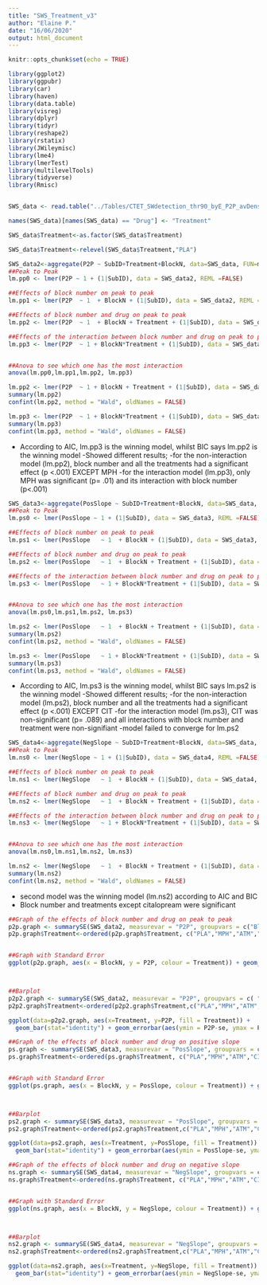 ```yaml
---
title: "SWS_Treatment_v3"
author: "Elaine P."
date: "16/06/2020"
output: html_document
---
```


```r
knitr::opts_chunk$set(echo = TRUE)
```

```r
library(ggplot2)
library(ggpubr)
library(car)
library(haven)
library(data.table)
library(visreg)
library(dplyr)
library(tidyr)
library(reshape2)
library(rstatix)
library(JWileymisc)
library(lme4)
library(lmerTest)
library(multilevelTools)
library(tidyverse)
library(Rmisc)


SWS_data <- read.table("../Tables/CTET_SWdetection_thr90_byE_P2P_avDens_behav_vec_full_v3.txt", header = TRUE, sep = ",", stringsAsFactors = FALSE)

names(SWS_data)[names(SWS_data) == "Drug"] <- "Treatment"

SWS_data$Treatment<-as.factor(SWS_data$Treatment)

SWS_data$Treatment<-relevel(SWS_data$Treatment,"PLA")


```



```r

SWS_data2<-aggregate(P2P ~ SubID+Treatment+BlockN, data=SWS_data, FUN=mean)
##Peak to Peak 
lm.pp0 <- lmer(P2P ~ 1 + (1|SubID), data = SWS_data2, REML =FALSE)

##Effects of block number on peak to peak 
lm.pp1 <- lmer(P2P  ~ 1  + BlockN + (1|SubID), data = SWS_data2, REML = FALSE)

##Effects of block number and drug on peak to peak 
lm.pp2 <- lmer(P2P  ~ 1  + BlockN + Treatment + (1|SubID), data = SWS_data2, REML = FALSE)

##Effects of the interaction between block number and drug on peak to peak
lm.pp3 <- lmer(P2P  ~ 1 + BlockN*Treatment + (1|SubID), data = SWS_data2, REML = FALSE)


##Anova to see which one has the most interaction
anova(lm.pp0,lm.pp1,lm.pp2, lm.pp3)

lm.pp2 <- lmer(P2P  ~ 1 + BlockN + Treatment + (1|SubID), data = SWS_data2, REML = TRUE)
summary(lm.pp2)
confint(lm.pp2, method = "Wald", oldNames = FALSE)

lm.pp3 <- lmer(P2P  ~ 1 + BlockN*Treatment + (1|SubID), data = SWS_data2, REML = TRUE)
summary(lm.pp3)
confint(lm.pp3, method = "Wald", oldNames = FALSE)

```
- According to AIC, lm.pp3 is the winning model, whilst BIC says lm.pp2 is the winning model 
-Showed different results; 
  -for the non-interaction model (lm.pp2), block number and all the treatments had a significant effect (p <.001) EXCEPT MPH 
  -for the interaction model (lm.pp3), only MPH was significant (p= .01) and its interaction with block number (p<.001)
  
  
```r
SWS_data3<-aggregate(PosSlope ~ SubID+Treatment+BlockN, data=SWS_data, FUN=mean)
##Peak to Peak 
lm.ps0 <- lmer(PosSlope ~ 1 + (1|SubID), data = SWS_data3, REML =FALSE)

##Effects of block number on peak to peak 
lm.ps1 <- lmer(PosSlope   ~ 1  + BlockN + (1|SubID), data = SWS_data3, REML = FALSE)

##Effects of block number and drug on peak to peak 
lm.ps2 <- lmer(PosSlope   ~ 1  + BlockN + Treatment + (1|SubID), data = SWS_data3, REML = FALSE)

##Effects of the interaction between block number and drug on peak to peak
lm.ps3 <- lmer(PosSlope   ~ 1 + BlockN*Treatment + (1|SubID), data = SWS_data3, REML = FALSE)


##Anova to see which one has the most interaction
anova(lm.ps0,lm.ps1,lm.ps2, lm.ps3)

lm.ps2 <- lmer(PosSlope   ~ 1  + BlockN + Treatment + (1|SubID), data = SWS_data3, REML = TRUE)
summary(lm.ps2)
confint(lm.ps2, method = "Wald", oldNames = FALSE)

lm.ps3 <- lmer(PosSlope   ~ 1 + BlockN*Treatment + (1|SubID), data = SWS_data3, REML = TRUE)
summary(lm.ps3)
confint(lm.ps3, method = "Wald", oldNames = FALSE)


```
  - According to AIC, lm.ps3 is the winning model, whilst BIC says lm.ps2 is the winning model 
-Showed different results; 
  -for the non-interaction model (lm.ps2), block number and all the treatments had a significant effect (p <.001) EXCEPT CIT 
  -for the interaction model (lm.ps3), CIT was non-significant (p= .089) and all interactions with block number and treatment were non-signifiant 
  -model failed to converge for lm.ps2
  
  
```r
SWS_data4<-aggregate(NegSlope ~ SubID+Treatment+BlockN, data=SWS_data, FUN=mean)
##Peak to Peak 
lm.ns0 <- lmer(NegSlope ~ 1 + (1|SubID), data = SWS_data4, REML =FALSE)

##Effects of block number on peak to peak 
lm.ns1 <- lmer(NegSlope   ~ 1  + BlockN + (1|SubID), data = SWS_data4, REML = FALSE)

##Effects of block number and drug on peak to peak 
lm.ns2 <- lmer(NegSlope   ~ 1  + BlockN + Treatment + (1|SubID), data = SWS_data4, REML = FALSE)

##Effects of the interaction between block number and drug on peak to peak
lm.ns3 <- lmer(NegSlope   ~ 1 + BlockN*Treatment + (1|SubID), data = SWS_data4, REML = FALSE)


##Anova to see which one has the most interaction
anova(lm.ns0,lm.ns1,lm.ns2, lm.ns3)

lm.ns2 <- lmer(NegSlope   ~ 1  + BlockN + Treatment + (1|SubID), data = SWS_data4, REML = TRUE)
summary(lm.ns2)
confint(lm.ns2, method = "Wald", oldNames = FALSE)

```
- second model was the winning model (lm.ns2) according to AIC and BIC
-  Block number and treatments except citalopream were significant 


```r
##Graph of the effects of block number and drug on peak to peak 
p2p.graph <- summarySE(SWS_data2, measurevar = "P2P", groupvars = c("BlockN", "Treatment"))
p2p.graph$Treatment<-ordered(p2p.graph$Treatment, c("PLA","MPH","ATM","CIT"))


##Graph with Standard Error 
ggplot(p2p.graph, aes(x = BlockN, y = P2P, colour = Treatment)) + geom_point() + geom_line() + xlab("Block Number")+ geom_ribbon(aes(ymin = P2P-se, ymax = P2P+se, fill = Treatment), alpha = .35, linetype = 0) + scale_fill_manual(values = c("#666666", "#d95f02", "#7570b3", "#1b9e77")) + scale_colour_manual(values = c("#666666", "#d95f02", "#7570b3", "#1b9e77")) + scale_x_continuous(breaks = c(1:10))+ scale_y_continuous(labels = scales::number_format(accuracy = .01)) + theme_classic() +theme(panel.border = element_blank(), axis.title=element_text(size=14),axis.text=element_text(size=14)) +ylab("Peak to Peak")



##Barplot 
p2p2.graph <- summarySE(SWS_data2, measurevar = "P2P", groupvars = c( "Treatment"))
p2p2.graph$Treatment<-ordered(p2p2.graph$Treatment,c("PLA","MPH","ATM","CIT"))

ggplot(data=p2p2.graph, aes(x=Treatment, y=P2P, fill = Treatment)) +
  geom_bar(stat="identity") + geom_errorbar(aes(ymin = P2P-se, ymax = P2P+se), width = .5, size = .6) + scale_fill_discrete( name = "Treatment", breaks = c("PLA", "MPH", "ATM", "CIT"), labels = c("Placebo", "Methylphenidate", "Atomoxetine", "Citalopram")) + ylab("Mean Peak to Peak")+ scale_fill_manual(values = c("#666666", "#d95f02", "#7570b3", "#1b9e77")) + coord_cartesian(ylim =c(35, 40)) + scale_y_continuous(labels = scales::number_format(accuracy = .01)) + theme_classic()+theme(legend.position = "none",axis.title=element_text(size=14),axis.text=element_text(size=14), axis.title.x = element_blank())

```

```r
##Graph of the effects of block number and drug on positive slope 
ps.graph <- summarySE(SWS_data3, measurevar = "PosSlope", groupvars = c("BlockN", "Treatment"))
ps.graph$Treatment<-ordered(ps.graph$Treatment, c("PLA","MPH","ATM","CIT"))


##Graph with Standard Error 
ggplot(ps.graph, aes(x = BlockN, y = PosSlope, colour = Treatment)) + geom_point() + geom_line() + xlab("Block Number")+ geom_ribbon(aes(ymin = PosSlope-se, ymax = PosSlope+se, fill = Treatment), alpha = .35, linetype = 0) + scale_fill_manual(values = c("#666666", "#d95f02", "#7570b3", "#1b9e77")) + scale_colour_manual(values = c("#666666", "#d95f02", "#7570b3", "#1b9e77")) + scale_x_continuous(breaks = c(1:10))+ scale_y_continuous(labels = scales::number_format(accuracy = .01)) + theme_classic() +theme(panel.border = element_blank(), axis.title=element_text(size=14),axis.text=element_text(size=14)) +ylab("Positive Slope")



##Barplot 
ps2.graph <- summarySE(SWS_data3, measurevar = "PosSlope", groupvars = c( "Treatment"))
ps2.graph$Treatment<-ordered(ps2.graph$Treatment,c("PLA","MPH","ATM","CIT"))

ggplot(data=ps2.graph, aes(x=Treatment, y=PosSlope, fill = Treatment)) +
  geom_bar(stat="identity") + geom_errorbar(aes(ymin = PosSlope-se, ymax = PosSlope+se), width = .5, size = .6) + scale_fill_discrete( name = "Treatment", breaks = c("PLA", "MPH", "ATM", "CIT"), labels = c("Placebo", "Methylphenidate", "Atomoxetine", "Citalopram")) + ylab("Mean Positive Slope")+ scale_fill_manual(values = c("#666666", "#d95f02", "#7570b3", "#1b9e77")) + coord_cartesian(ylim =c(350, 450)) + scale_y_continuous(labels = scales::number_format(accuracy = .01)) + theme_classic()+theme(legend.position = "none",axis.title=element_text(size=14),axis.text=element_text(size=14), axis.title.x = element_blank())

```


```r
##Graph of the effects of block number and drug on negative slope 
ns.graph <- summarySE(SWS_data4, measurevar = "NegSlope", groupvars = c("BlockN", "Treatment"))
ns.graph$Treatment<-ordered(ns.graph$Treatment, c("PLA","MPH","ATM","CIT"))


##Graph with Standard Error 
ggplot(ns.graph, aes(x = BlockN, y = NegSlope, colour = Treatment)) + geom_point() + geom_line() + xlab("Block Number")+ geom_ribbon(aes(ymin = NegSlope-se, ymax = NegSlope+se, fill = Treatment), alpha = .35, linetype = 0) + scale_fill_manual(values = c("#666666", "#d95f02", "#7570b3", "#1b9e77")) + scale_colour_manual(values = c("#666666", "#d95f02", "#7570b3", "#1b9e77")) + scale_x_continuous(breaks = c(1:10))+ scale_y_continuous(labels = scales::number_format(accuracy = .01)) + theme_classic() +theme(panel.border = element_blank(), axis.title=element_text(size=14),axis.text=element_text(size=14)) +ylab("Negaative Slope")



##Barplot 
ns2.graph <- summarySE(SWS_data4, measurevar = "NegSlope", groupvars = c( "Treatment"))
ns2.graph$Treatment<-ordered(ns2.graph$Treatment,c("PLA","MPH","ATM","CIT"))

ggplot(data=ns2.graph, aes(x=Treatment, y=NegSlope, fill = Treatment)) +
  geom_bar(stat="identity") + geom_errorbar(aes(ymin = NegSlope-se, ymax = NegSlope+se), width = .5, size = .6) + scale_fill_discrete( name = "Treatment", breaks = c("PLA", "MPH", "ATM", "CIT"), labels = c("Placebo", "Methylphenidate", "Atomoxetine", "Citalopram")) + ylab("Mean Negative Slope")+ scale_fill_manual(values = c("#666666", "#d95f02", "#7570b3", "#1b9e77")) + coord_cartesian(ylim =c(300, 430)) + scale_y_continuous(labels = scales::number_format(accuracy = .01)) + theme_classic()+theme(legend.position = "none",axis.title=element_text(size=14),axis.text=element_text(size=14), axis.title.x = element_blank())

```